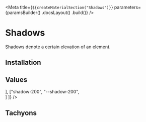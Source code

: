 
<Meta
    title={`${createMaterialSection("Shadows")}`}
    parameters={paramsBuilder()
        .docsLayout(<MaterialsLayout sourcePath="/packages/tachyons/src" />)
        .build()}
/>

# Shadows

Shadows denote a certain elevation of an element.

## Installation

<Installation />

## Values

<Table
    columns={[
        { title: "Class" },
        { title: "Variable" },
        { title: "" }
    ]}
    rows={[
        ["shadow-100", "--shadow-100", <div className="shadow-100 w10 h10 ma3 bg-white"></div>],
        ["shadow-200", "--shadow-200", <div className="shadow-200 w10 h10 ma3 bg-white"></div>]
    ]}
/>

## Tachyons

<TachyonsFile relativeFilePath="/shadows.css" />
